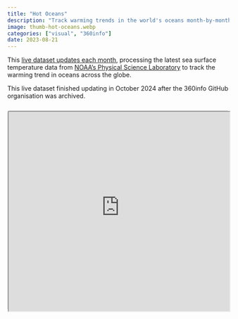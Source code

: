 ```yaml
---
title: "Hot Oceans"
description: "Track warming trends in the world's oceans month-by-month."
image: thumb-hot-oceans.webp
categories: ["visual", "360info"]
date: 2023-08-21
---
```


This [live dataset updates each month](https://github.com/360-info/tracker-ocean-temperatures), processing the latest sea surface temperature data from [NOAA's Physical Science Laboratory](https://psl.noaa.gov/) to track the warming trend in oceans across the globe.

:::{.callout-note}
This live dataset finished updating in October 2024 after the 360info GitHub organisation was archived.
:::

```{=html}
<div style="text-align:center; position: relative; height: 0; padding-bottom: 90%; margin-top: 25px; margin-bottom: 25px; border: 1px solid #cccccc; border-radius: 5px;">
	<iframe style="position: absolute; top: 0; left: 0; width: 100%; height: 100%; background-color: white" src="https://aug2023.360info-tracker-ocean-temperatures.pages.dev/vis-monthly-pub" allowfullscreen></iframe>
</div>
```
